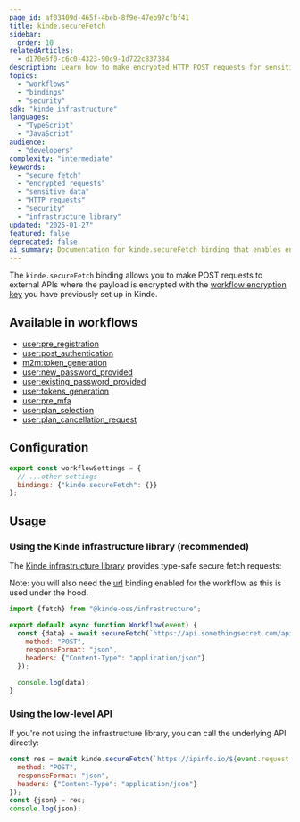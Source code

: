 ```yaml
---
page_id: af03409d-465f-4beb-8f9e-47eb97cfbf41
title: kinde.secureFetch
sidebar:
  order: 10
relatedArticles:
  - d170e5f0-c6c0-4323-90c9-1d722c837384
description: Learn how to make encrypted HTTP POST requests for sensitive data in workflows using the kinde.secureFetch binding, with automatic encryption of POST body content.
topics:
  - "workflows"
  - "bindings"
  - "security"
sdk: "kinde infrastructure"
languages:
  - "TypeScript"
  - "JavaScript"
audience:
  - "developers"
complexity: "intermediate"
keywords:
  - "secure fetch"
  - "encrypted requests"
  - "sensitive data"
  - "HTTP requests"
  - "security"
  - "infrastructure library"
updated: "2025-01-27"
featured: false
deprecated: false
ai_summary: Documentation for kinde.secureFetch binding that enables encrypted HTTP requests for sensitive data transmission with automatic encryption of POST body content.
---
```


The `kinde.secureFetch` binding allows you to make POST requests to external APIs where the payload is encrypted with the [workflow encryption key](/workflows/manage-workflows/workflow-encryption-key/) you have previously set up in Kinde.

## Available in workflows

- [user:pre_registration](/workflows/example-workflows/pre-user-registration-workflow/)
- [user:post_authentication](/workflows/example-workflows/workflow-user-post-auth/)
- [m2m:token_generation](/workflows/example-workflows/m2m-token-generation-workflow/)
- [user:new_password_provided](/workflows/example-workflows/new-password-provided-workflow/)
- [user:existing_password_provided](http://localhost:4321/workflows/example-workflows/existing-password-provided-workflow/)
- [user:tokens_generation](/workflows/example-workflows/user-token-generation/)
- [user:pre_mfa](http://localhost:4321/workflows/example-workflows/pre-mfa-workflow/)
- [user:plan_selection](/workflows/example-workflows/plan-selection-workflow/)
- [user:plan_cancellation_request](/workflows/example-workflows/plan-cancellation-request-workflow/)

## Configuration

```js
export const workflowSettings = {
  // ...other settings
  bindings: {"kinde.secureFetch": {}}
};
```

## Usage

### Using the Kinde infrastructure library (recommended)

The [Kinde infrastructure library](https://github.com/kinde-oss/infrastructure) provides type-safe secure fetch requests:

Note: you will also need the [url](/workflows/bindings/url-binding/) binding enabled for the workflow as this is used under the hood.

```js
import {fetch} from "@kinde-oss/infrastructure";

export default async function Workflow(event) {
  const {data} = await secureFetch(`https://api.somethingsecret.com/api`, {
    method: "POST",
    responseFormat: "json",
    headers: {"Content-Type": "application/json"}
  });

  console.log(data);
}
```

### Using the low-level API

If you're not using the infrastructure library, you can call the underlying API directly:

```js
const res = await kinde.secureFetch(`https://ipinfo.io/${event.request.ip}`, {
  method: "POST",
  responseFormat: "json",
  headers: {"Content-Type": "application/json"}
});
const {json} = res;
console.log(json);
```
